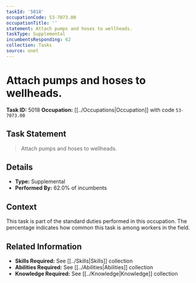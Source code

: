 ```yaml
---
taskId: '5018'
occupationCode: 53-7073.00
occupationTitle: ''
statement: Attach pumps and hoses to wellheads.
taskType: Supplemental
incumbentsResponding: 62
collection: Tasks
source: onet
---
```

# Attach pumps and hoses to wellheads.

**Task ID:** 5018
**Occupation:** [[../Occupations|Occupation]] with code `53-7073.00`

## Task Statement

> Attach pumps and hoses to wellheads.

## Details

- **Type:** Supplemental
- **Performed By:** 62.0% of incumbents

## Context

This task is part of the standard duties performed in this occupation. The percentage indicates how common this task is among workers in the field.

## Related Information

- **Skills Required:** See [[../Skills|Skills]] collection
- **Abilities Required:** See [[../Abilities|Abilities]] collection
- **Knowledge Required:** See [[../Knowledge|Knowledge]] collection
